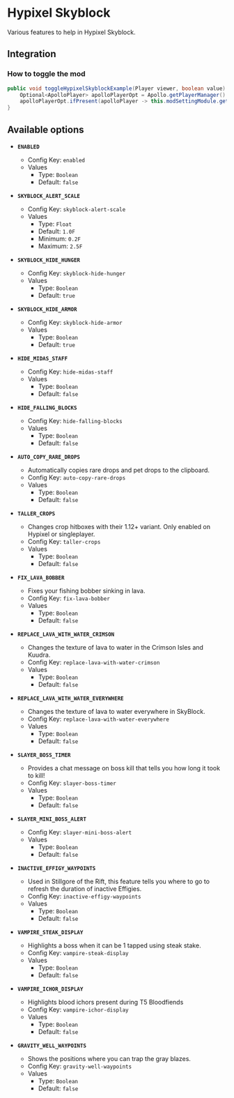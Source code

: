 # Hypixel Skyblock

Various features to help in Hypixel Skyblock.

## Integration

### How to toggle the mod

```java
public void toggleHypixelSkyblockExample(Player viewer, boolean value) {
    Optional<ApolloPlayer> apolloPlayerOpt = Apollo.getPlayerManager().getPlayer(viewer.getUniqueId());
    apolloPlayerOpt.ifPresent(apolloPlayer -> this.modSettingModule.getOptions().set(apolloPlayer, ModSkyblock.ENABLED, value));
}
```

## Available options

- __`ENABLED`__
    - Config Key: `enabled`
    - Values
        - Type: `Boolean`
        - Default: `false`

- __`SKYBLOCK_ALERT_SCALE`__
    - Config Key: `skyblock-alert-scale`
    - Values
        - Type: `Float`
        - Default: `1.0F`
        - Minimum: `0.2F`
        - Maximum: `2.5F`

- __`SKYBLOCK_HIDE_HUNGER`__
    - Config Key: `skyblock-hide-hunger`
    - Values
        - Type: `Boolean`
        - Default: `true`

- __`SKYBLOCK_HIDE_ARMOR`__
    - Config Key: `skyblock-hide-armor`
    - Values
        - Type: `Boolean`
        - Default: `true`

- __`HIDE_MIDAS_STAFF`__
    - Config Key: `hide-midas-staff`
    - Values
        - Type: `Boolean`
        - Default: `false`

- __`HIDE_FALLING_BLOCKS`__
    - Config Key: `hide-falling-blocks`
    - Values
        - Type: `Boolean`
        - Default: `false`

- __`AUTO_COPY_RARE_DROPS`__
    - Automatically copies rare drops and pet drops to the clipboard.
    - Config Key: `auto-copy-rare-drops`
    - Values
        - Type: `Boolean`
        - Default: `false`

- __`TALLER_CROPS`__
    - Changes crop hitboxes with their 1.12+ variant. Only enabled on Hypixel or singleplayer.
    - Config Key: `taller-crops`
    - Values
        - Type: `Boolean`
        - Default: `false`

- __`FIX_LAVA_BOBBER`__
    - Fixes your fishing bobber sinking in lava.
    - Config Key: `fix-lava-bobber`
    - Values
        - Type: `Boolean`
        - Default: `false`

- __`REPLACE_LAVA_WITH_WATER_CRIMSON`__
    - Changes the texture of lava to water in the Crimson Isles and Kuudra.
    - Config Key: `replace-lava-with-water-crimson`
    - Values
        - Type: `Boolean`
        - Default: `false`

- __`REPLACE_LAVA_WITH_WATER_EVERYWHERE`__
    - Changes the texture of lava to water everywhere in SkyBlock.
    - Config Key: `replace-lava-with-water-everywhere`
    - Values
        - Type: `Boolean`
        - Default: `false`

- __`SLAYER_BOSS_TIMER`__
    - Provides a chat message on boss kill that tells you how long it took to kill!
    - Config Key: `slayer-boss-timer`
    - Values
        - Type: `Boolean`
        - Default: `false`

- __`SLAYER_MINI_BOSS_ALERT`__
    - Config Key: `slayer-mini-boss-alert`
    - Values
        - Type: `Boolean`
        - Default: `false`

- __`INACTIVE_EFFIGY_WAYPOINTS`__
    - Used in Stillgore of the Rift, this feature tells you where to go to refresh the duration of inactive Effigies.
    - Config Key: `inactive-effigy-waypoints`
    - Values
        - Type: `Boolean`
        - Default: `false`

- __`VAMPIRE_STEAK_DISPLAY`__
    - Highlights a boss when it can be 1 tapped using steak stake.
    - Config Key: `vampire-steak-display`
    - Values
        - Type: `Boolean`
        - Default: `false`

- __`VAMPIRE_ICHOR_DISPLAY`__
    - Highlights blood ichors present during T5 Bloodfiends
    - Config Key: `vampire-ichor-display`
    - Values
        - Type: `Boolean`
        - Default: `false`

- __`GRAVITY_WELL_WAYPOINTS`__
    - Shows the positions where you can trap the gray blazes.
    - Config Key: `gravity-well-waypoints`
    - Values
        - Type: `Boolean`
        - Default: `false`

